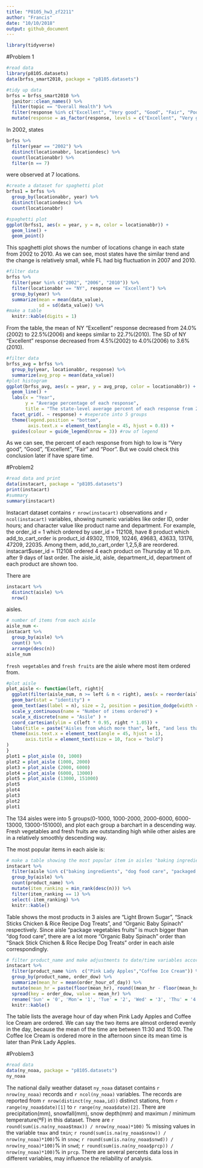 ```yaml
---
title: "P8105_hw3_zf2211"
author: "Francis"
date: "10/10/2018"
output: github_document
---
```

```r
library(tidyverse)
```

#Problem 1

```r
#read data
library(p8105.datasets)
data(brfss_smart2010, package = "p8105.datasets")
```

```r
#tidy up data
brfss = brfss_smart2010 %>% 
  janitor::clean_names() %>% 
  filter(topic == "Overall Health") %>% 
  filter(response %in% c("Excellent", "Very good", "Good", "Fair", "Poor")) %>% 
  mutate(response = as_factor(response, levels = c("Excellent", "Very good", "Good", "Fair", "Poor"), ordered = TRUE))
```

In 2002, states
```r
brfss %>% 
  filter(year == "2002") %>% 
  distinct(locationabbr, locationdesc) %>% 
  count(locationabbr) %>% 
  filter(n == 7)
```
were observed at 7 locations.


```r
#create a dataset for spaghetti plot
brfss1 = brfss %>% 
  group_by(locationabbr, year) %>% 
  distinct(locationdesc) %>% 
  count(locationabbr)
```

```r
#spaghetti plot
ggplot(brfss1, aes(x = year, y = n, color = locationabbr)) +
  geom_line() +
  geom_point()
```
This spaghetti plot shows the number of locations change in each state from 2002 to 2010. As we can see, most states have the similar trend and the change is relatively small, while FL had big fluctuation in 2007 and 2010.

```r
#filter data
brfss %>% 
  filter(year %in% c("2002", "2006", "2010")) %>% 
  filter(locationabbr == "NY", response == "Excellent") %>% 
  group_by(year) %>% 
  summarize(mean = mean(data_value), 
            sd = sd(data_value)) %>% 
#make a table  
  knitr::kable(digits = 1)
```

From the table, the mean of NY "Excellent" response decreased from 24.0%(2002) to 22.5%(2006) and keeps similar to 22.7%(2010). The SD of NY "Excellent" response decreased from 4.5%(2002) to 4.0%(2006) to 3.6%(2010).

```r
#filter data
brfss_avg = brfss %>% 
  group_by(year, locationabbr, response) %>% 
  summarize(avg_prop = mean(data_value))
#plot histogram
ggplot(brfss_avg, aes(x = year, y = avg_prop, color = locationabbr)) +
  geom_line() +
  labs(x = "Year",
       y = "Average percentage of each response",
       title = "The state-level average percent of each response from 2002 to 2010") +
  facet_grid(. ~ response) + #seperate into 5 groups
  theme(legend.position = "bottom",
        axis.text.x = element_text(angle = 45, hjust = 0.8)) +
  guides(colour = guide_legend(nrow = 3)) #row of legend
```
As we can see, the percent of each response from high to low is "Very good", "Good", "Excellent", "Fair" and "Poor". But we could check this conclusion later if have spare time.


#Problem2

```r
#read data and print
data(instacart, package = "p8105.datasets")
print(instacart)
#summary
summary(instacart)
```
Instacart dataset contains `r nrow(instacart)` observations and `r ncol(instacart)` variables, showing numeric variables like order ID, order hours; and character value like product name and department. 
For example, the order_id = 1 which ordered by user_id = 112108, have 8 product which add_to_cart_order is product_id 49302, 11109, 10246, 49683, 43633, 13176, 47209, 22035. Among them, add_to_cart_order 1,2,5,8 are reordered. instacart$user_id = 112108 ordered 4 each product on Thursday at 10 p.m. after 9 days of last order. The aisle_id, aisle, department_id, department of each product are shown too.

There are 
```r
instacart %>% 
  distinct(aisle) %>% 
  nrow()
```
aisles.

```r
# number of items from each aisle
aisle_num <- 
instacart %>% 
  group_by(aisle) %>% 
  count() %>% 
  arrange(desc(n))
aisle_num
```
`fresh vegetables` and `fresh fruits` are the aisle where most item ordered from.

```r
#plot aisle
plot_aisle <- function(left, right){
  ggplot(filter(aisle_num, n >= left & n < right), aes(x = reorder(aisle, -n), y = n)) +
  geom_bar(stat = "identity") + 
  geom_text(aes(label = n), size = 2, position = position_dodge(width = 0.9), vjust = -0.25) +
  scale_y_continuous(name = "Number of items ordered") +
  scale_x_discrete(name = "Asile" ) +
  coord_cartesian(ylim = c(left * 0.95, right * 1.05)) +
  labs(title = paste("Aisles from which more than", left, "and less than", right, "items ordered")) +
  theme(axis.text.x = element_text(angle = 45, hjust = 1),
       axis.title = element_text(size = 10, face = "bold")
)
}
plot1 = plot_aisle (0, 1000)
plot2 = plot_aisle (1000, 2000)
plot3 = plot_aisle (2000, 6000)
plot4 = plot_aisle (6000, 13000)
plot5 = plot_aisle (13000, 151000)
plot5  
plot4  
plot3  
plot2 
plot1 
```



The 134 aisles were into 5 groups(0-1000, 1000-2000, 2000-6000, 6000-13000, 13000-151000), and plot each group a barchart in a descending way. Fresh vegetables and fresh fruits are outstanding high while other aisles are in a relatively smoothly descending way.

The most popular items in each aisle is:
```r
# make a table showing the most popular item in aisles "baking ingredients", "dog food care", "packaged vegetables fruits"
instacart %>% 
  filter(aisle %in% c("baking ingredients", "dog food care", "packaged vegetables fruits")) %>% 
  group_by(aisle) %>% 
  count(product_name) %>% 
  mutate(item_ranking = min_rank(desc(n))) %>% 
  filter(item_ranking == 1) %>% 
  select(-item_ranking) %>% 
  knitr::kable()
```

Table shows the most products in 3 aisles are "Light Brown Sugar", "Snack Sticks Chicken & Rice Recipe Dog Treats", and "Organic Baby Spinach" respectively.
Since aisle "package vegetables fruits" is much bigger than "dog food care", there are a lot more "Organic Baby Spinach" order than "Snack Stick Chichen & Rice Recipe Dog Treats" order in each aisle correspondingly.


```r
# filter product_name and make adjustments to date/time variables accordingly.
instacart %>% 
  filter(product_name %in%  c("Pink Lady Apples","Coffee Ice Cream")) %>% 
  group_by(product_name, order_dow) %>% 
  summarize(mean_hr = mean(order_hour_of_day)) %>% 
  mutate(mean_hr = paste(floor(mean_hr), round((mean_hr - floor(mean_hr)) * 60), sep=":")) %>% 
  spread(key = order_dow, value = mean_hr) %>% 
  rename('Sun' = '0', 'Mon'= '1', 'Tue' = '2', 'Wed' = '3', 'Thu' = '4', 'Fri' = '5', 'Sat' = '6') %>%
  knitr::kable() 
```



The table lists the average hour of day when Pink Lady Apples and Coffee Ice Cream are ordered. We can say the two items are almost ordered evenly in the day, because the mean of the time are between 11:30 and 15:00. The Coffee Ice Cream is ordered more in the afternoon since its mean time is later than Pink Lady Apples.


#Problem3

```r
#read data
data(ny_noaa, package = "p8105.datasets")
ny_noaa
```

The national daily weather dataset `ny_noaa` dataset contains `r nrow(ny_noaa)` records and `r ncol(ny_noaa)` variables. The records are reported from `r nrow(distinct(ny_noaa,id))` distinct stations, from `r range(ny_noaa$date)[1]` to `r range(ny_noaa$date)[2]`. There are precipitation(mm), snowfall(mm), snow depth(mm) and maximun / minimum temperature(ºF) in this dataset. There are `r round(sum(is.na(ny_noaa$tmax)) / nrow(ny_noaa)*100)` % missing values in the variable `tmax` and `tmin`; `r round(sum(is.na(ny_noaa$snow)) / nrow(ny_noaa)*100)`% in `snow`; `r round(sum(is.na(ny_noaa$snwd)) / nrow(ny_noaa)*100)`% in `snwd`; `r round(sum(is.na(ny_noaa$prcp)) / nrow(ny_noaa)*100)`% in `prcp`. There are several percents data loss in different variables, may influence the reliability of analysis.
  




